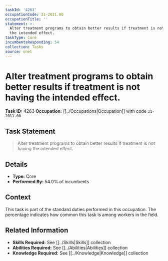 ```yaml
---
taskId: '4263'
occupationCode: 31-2011.00
occupationTitle: ''
statement: >-
  Alter treatment programs to obtain better results if treatment is not having
  the intended effect.
taskType: Core
incumbentsResponding: 54
collection: Tasks
source: onet
---
```

# Alter treatment programs to obtain better results if treatment is not having the intended effect.

**Task ID:** 4263
**Occupation:** [[../Occupations|Occupation]] with code `31-2011.00`

## Task Statement

> Alter treatment programs to obtain better results if treatment is not having the intended effect.

## Details

- **Type:** Core
- **Performed By:** 54.0% of incumbents

## Context

This task is part of the standard duties performed in this occupation. The percentage indicates how common this task is among workers in the field.

## Related Information

- **Skills Required:** See [[../Skills|Skills]] collection
- **Abilities Required:** See [[../Abilities|Abilities]] collection
- **Knowledge Required:** See [[../Knowledge|Knowledge]] collection

